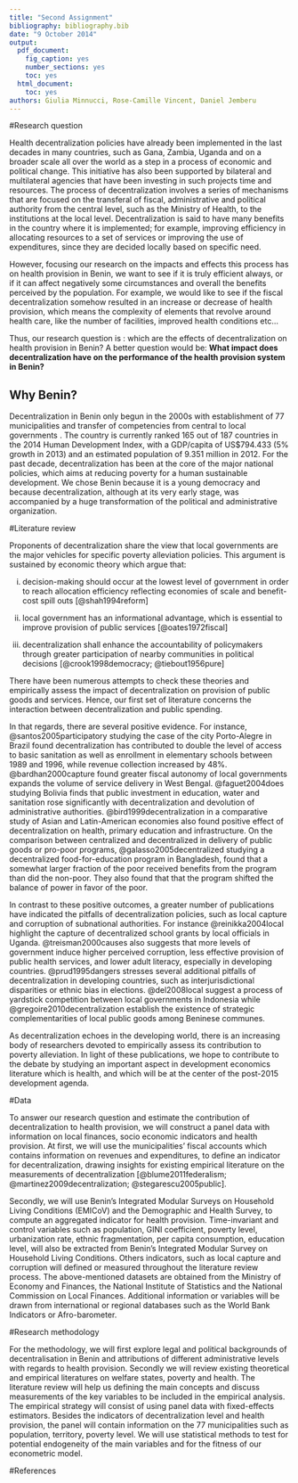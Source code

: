 ```yaml
---
title: "Second Assignment"
bibliography: bibliography.bib
date: "9 October 2014"
output:
  pdf_document:
    fig_caption: yes
    number_sections: yes
    toc: yes
  html_document:
    toc: yes
authors: Giulia Minnucci, Rose-Camille Vincent, Daniel Jemberu
---
```


#Research question

Health decentralization policies have already been implemented in the last decades in many countries, such as Gana, Zambia, Uganda and on a broader scale all over the world as a step in a process of economic and political change. This initiative has also been supported by bilateral and multilateral agencies that have been investing in such projects time and resources. 
The process of decentralization involves a series of mechanisms that are focused on the transferal of fiscal, administrative and political authority from the central level, such as the Ministry of Health, to the institutions at the local level. 
Decentralization is said to have many benefits in the country where it is implemented; for example, improving efficiency in allocating resources to a set of services or improving the use of expenditures, since they are decided locally based on specific need. 

However, focusing our research on the impacts and effects this process has on health provision in Benin, we want to see if it is truly efficient always, or if it can affect negatively some circumstances and overall the benefits perceived by the population.
For example, we would like to see if the fiscal decentralization somehow resulted in an increase or decrease of health provision, which means the complexity of elements that revolve around health care, like the number of facilities, improved health conditions etc...

Thus, our research question is : which are the effects of decentralization on health provision in Benin? 
A better question would be: **What impact does decentralization have on the performance of the health provision system in Benin?**

## Why Benin?
Decentralization in Benin only begun in the 2000s with establishment of 77 municipalities and transfer of competencies from central to local governments . The country is currently ranked 165 out of 187 countries in the 2014 Human Development Index, with a GDP/capita of US$794.433 (5% growth in 2013) and an estimated population of 9.351 million in 2012. For the past decade, decentralization has been at the core of the major national policies, which aims at reducing poverty for a human sustainable development. We chose Benin because it is a young democracy and because decentralization, although at its very early stage, was accompanied by a huge transformation of the political and administrative organization. 


#Literature review

Proponents of decentralization share the view that local governments are the major vehicles for specific poverty alleviation policies. This argument is sustained by economic theory which argue that: 

(i) decision-making should occur at the lowest level of government in order to reach allocation efficiency reflecting economies of scale and benefit-cost spill outs [@shah1994reform] 

(ii) local government has an informational advantage, which is essential to improve provision of public services [@oates1972fiscal]

(iii) decentralization shall enhance the accountability of policymakers through greater participation of nearby communities in political decisions [@crook1998democracy; @tiebout1956pure]

There have been numerous attempts to check these theories and empirically assess the impact of decentralization on provision of public goods and services. Hence, our first set of literature concerns the interaction between decentralization and public spending. 

In that regards, there are several positive evidence. 
For instance, @santos2005participatory studying the case of the city Porto-Alegre in Brazil found decentralization has contributed to double  the level of access to basic sanitation as well as enrollment in elementary schools between 1989 and 1996, while revenue collection increased by 48%. @bardhan2000capture found greater fiscal autonomy of local governments expands the volume of service delivery in West Bengal. @faguet2004does studying Bolivia finds that public investment in education, water and sanitation rose significantly with decentralization and devolution of administrative authorities. @bird1999decentralization in a comparative study of Asian and Latin-American economies also found positive effect of decentralization on health, primary education and infrastructure. On the comparison between centralized and decentralized in delivery of public goods or pro-poor programs, @galasso2005decentralized studying a decentralized food-for-education program in Bangladesh, found that a somewhat larger fraction of the poor received benefits from the program than did the non-poor. They also found that that the program shifted the balance of power in favor of the poor. 

In contrast to these positive outcomes, a greater number of publications have indicated the pitfalls of decentralization policies, such as local capture and corruption of subnational authorities. For instance @reinikka2004local highlight the capture of decentralized school grants by local officials in Uganda. @treisman2000causes also suggests that more levels of government induce higher perceived corruption, less effective provision of public health services, and lower adult literacy, especially in developing countries. @prud1995dangers stresses several additional pitfalls of decentralization in developing countries, such as interjurisdictional disparities or ethnic bias in elections. @del2008local suggest a process of yardstick competition between local governments in Indonesia while @gregoire2010decentralization establish the existence of strategic complementarities of local public goods among Beninese communes. 

As decentralization echoes in the developing world, there is an increasing body of researchers devoted to empirically assess its contribution to poverty alleviation. In light of these publications, we hope to contribute to the debate by studying an important aspect in development economics literature which is health, and which will be at the center of the post-2015 development agenda. 



#Data

To answer our research question and estimate the contribution of decentralization to health provision, we will construct a panel data with information on local finances, socio economic indicators and health provision. 
At first, we will use the municipalities’ fiscal accounts which contains information on revenues and expenditures, to define an indicator for decentralization, drawing insights for existing empirical literature on the measurements of decentralization [@blume2011federalism; @martinez2009decentralization; @stegarescu2005public].

Secondly, we will use Benin’s Integrated Modular Surveys on Household Living Conditions (EMICoV) and the Demographic and Health Survey, to compute an aggregated indicator for health provision. Time-invariant and control variables such as population, GINI coefficient, poverty level, urbanization rate, ethnic fragmentation, per capita consumption, education level, will also be extracted from Benin’s Integrated Modular Survey on Household Living Conditions. Others indicators, such as local capture and corruption will defined or measured throughout the literature review process. The above-mentioned datasets are obtained from the Ministry of Economy and Finances, the National Institute of Statistics and the National Commission on Local Finances. Additional information or variables will be drawn from international or regional databases such as the World Bank Indicators or Afro-barometer.



#Research methodology

For the methodology, we will first explore legal and political backgrounds of decentralisation in Benin and attributions of different administrative levels with regards to health provision. Secondly we will review existing theoretical and empirical literatures on welfare states, poverty and health. The literature review will help us defining the main concepts and discuss measurements of the key variables to be included in the empirical analysis. The empirical strategy will consist of using panel data with fixed-effects estimators. Besides the indicators of decentralization level and health provision, the panel will contain information on the 77 municipalities such as population, territory, poverty level. We will use statistical methods to test for potential endogeneity of the main variables and for the fitness of our econometric model. 


#References
